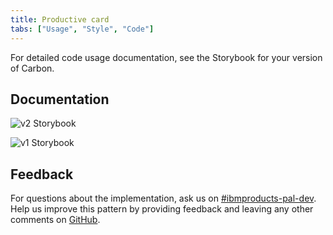 ```yaml
---
title: Productive card
tabs: ["Usage", "Style", "Code"]
---
```


<PageDescription className="code-description">

For detailed code usage documentation, see the Storybook for your version of Carbon.

</PageDescription>

## Documentation

<Title>Carbon for IBM Products Storybooks</Title>

<Row className="resource-card-group">
  <Column colMd={4} colLg={4} noGutterSm>
  <ResourceCard
    title="Productive card"
    subTitle="Carbon 11"
    href="https://ibm-products.carbondesignsystem.com/?path=/story/ibm-products-components-cards-productivecard--default">

![v2 Storybook](../../../../images/c4p-v2.png)

  </ResourceCard>
  </Column>
  <Column colMd={4} colLg={4} noGutterSm>
  <ResourceCard
    title="Productive card"
    subTitle="Carbon 10"
    href="https://v1-ibm-products.carbondesignsystem.com/?path=/story/ibm-products-components-cards-productivecard--default">

![v1 Storybook](../../../../images/c4p-v1.png)

  </ResourceCard>
  </Column>
</Row>


## Feedback

For questions about the implementation, ask us on <a href="https://ibm-casdesign.slack.com/archives/C013ZTX0N6B">#ibmproducts-pal-dev</a>.
Help us improve this pattern by providing feedback and leaving any other comments on <a href="https://github.com/carbon-design-system/ibm-cloud-cognitive/issues/new/choose">GitHub</a>.

